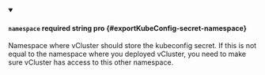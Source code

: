 
<details className="config-field" data-expandable="false" open>
<summary>

#### `namespace` <span className="config-field-required" data-required="false">required</span> <span className="config-field-type">string</span> <span className="config-field-default"></span> <span className="config-field-enum"></span> <span data-pro="false" className="config-field-pro">pro</span> {#exportKubeConfig-secret-namespace}

Namespace where vCluster should store the kubeconfig secret. If this is not equal to the namespace
where you deployed vCluster, you need to make sure vCluster has access to this other namespace.

</summary>



</details>
